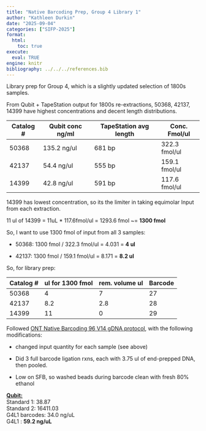 ```yaml
---
title: "Native Barcoding Prep, Group 4 Library 1"
author: "Kathleen Durkin"
date: "2025-09-04"
categories: ["SIFP-2025"]
format:
  html:
    toc: true
execute: 
  eval: TRUE
engine: knitr
bibliography: ../../../references.bib
---
```


Library prep for Group 4, which is a slightly updated selection of 1800s samples.

From Qubit + TapeStation output for 1800s re-extractions, 50368, 42137, 14399 have highest concentrations and decent length distributions.

| Catalog \# | Qubit conc ng/ml | TapeStation avg length | Conc. Fmol/ul |
|------------|------------------|------------------------|---------------|
| 50368      | 135.2 ng/ul      | 681 bp                 | 322.3 fmol/ul |
| 42137      | 54.4 ng/ul       | 555 bp                 | 159.1 fmol/ul |
| 14399      | 42.8 ng/ul       | 591 bp                 | 117.6 fmol/ul |

14399 has lowest concentration, so its the limiter in taking equimolar Input from each extraction.

11 ul of 14399 = 11uL \* 117.6fmol/ul = 1293.6 fmol \~= **1300 fmol**

So, I want to use 1300 fmol of input from all 3 samples:

-   50368: 1300 fmol / 322.3 fmol/ul = 4.031 = **4 ul**

-   42137: 1300 fmol / 159.1 fmol/ul = 8.171 = **8.2 ul**

So, for library prep:

| Catalog \# | ul for 1300 fmol | rem. volume ul | Barcode |
|------------|------------------|----------------|---------|
| 50368      | 4                | 7              | 27      |
| 42137      | 8.2              | 2.8            | 28      |
| 14399      | 11               | 0              | 29      |

Followed [ONT Native Barcoding 96 V14 gDNA protocol](./protocols/ligation-sequencing-gdna-native-barcoding-v14-sqk-nbd114-24-document-checklist-MinION-en-NBE_9169_v114_revV_02Jul2025-39.pdf), with the following modifications:

-   changed input quantity for each sample (see above)

-   Did 3 full barcode ligation rxns, each with 3.75 ul of end-prepped DNA, then pooled.

-   Low on SFB, so washed beads during barcode clean with fresh 80% ethanol

[**Qubit:**\
]{.underline}Standard 1: 38.87\
Standard 2: 16411.03\
G4L1 barcodes: 34.0 ng/uL\
G4L1 : **59.2 ng/uL**
